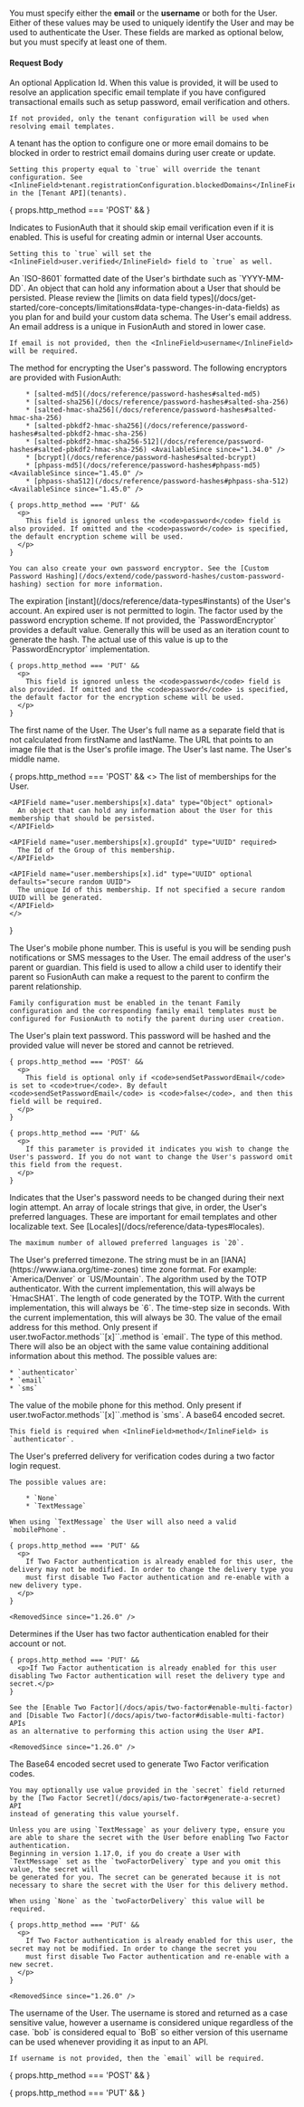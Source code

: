 
You must specify either the **email** or the **username** or both for the User. Either of these values may be used to uniquely identify the User and may be used to authenticate the User. These fields are marked as optional below, but you must specify at least one of them.

#### Request Body

<APIBlock>
  <APIField name="applicationId" type="UUID" optional since="1.30.0">
    An optional Application Id. When this value is provided, it will be used to resolve an application specific email template if you have configured transactional emails such as setup password, email verification and others.

    If not provided, only the tenant configuration will be used when resolving email templates.
  </APIField>

  <APIField name="disableDomainBlock" type="Boolean" optional defaults="false" since="1.30.0">
    A tenant has the option to configure one or more email domains to be blocked in order to restrict email domains during user create or update.

    Setting this property equal to `true` will override the tenant configuration. See <InlineField>tenant.registrationConfiguration.blockedDomains</InlineField> in the [Tenant API](tenants).
  </APIField>

  { props.http_method === 'POST' &&
    <UserSendSetPasswordEmail />
  }

  <APIField name="skipVerification" type="Boolean" optional defaults="false">
    Indicates to FusionAuth that it should skip email verification even if it is enabled. This is useful for creating admin or internal User accounts.

    Setting this to `true` will set the <InlineField>user.verified</InlineField> field to `true` as well.
  </APIField>

  <APIField name="user.birthDate" type="String" optional>
    An `ISO-8601` formatted date of the User's birthdate such as `YYYY-MM-DD`.
  </APIField>

  <APIField name="user.data" type="Object" optional>
    An object that can hold any information about a User that should be persisted. Please review the [limits on data field types](/docs/get-started/core-concepts/limitations#data-type-changes-in-data-fields) as you plan for and build your custom data schema.
  </APIField>

  <UserDataEmailFieldRequest />

  <APIField name="user.email" type="String" optional>
    The User's email address. An email address is a unique in FusionAuth and stored in lower case.

    If email is not provided, then the <InlineField>username</InlineField> will be required.
  </APIField>

  <APIField name="user.encryptionScheme" type="String" optional>
    The method for encrypting the User's password. The following encryptors are provided with FusionAuth:

        * [salted-md5](/docs/reference/password-hashes#salted-md5)
        * [salted-sha256](/docs/reference/password-hashes#salted-sha-256)
        * [salted-hmac-sha256](/docs/reference/password-hashes#salted-hmac-sha-256)
        * [salted-pbkdf2-hmac-sha256](/docs/reference/password-hashes#salted-pbkdf2-hmac-sha-256)
        * [salted-pbkdf2-hmac-sha256-512](/docs/reference/password-hashes#salted-pbkdf2-hmac-sha-256) <AvailableSince since="1.34.0" />
        * [bcrypt](/docs/reference/password-hashes#salted-bcrypt)
        * [phpass-md5](/docs/reference/password-hashes#phpass-md5) <AvailableSince since="1.45.0" />
        * [phpass-sha512](/docs/reference/password-hashes#phpass-sha-512)<AvailableSince since="1.45.0" />

    { props.http_method === 'PUT' &&
      <p>
        This field is ignored unless the <code>password</code> field is also provided. If omitted and the <code>password</code> is specified, the default encryption scheme will be used.
      </p>
    }

    You can also create your own password encryptor. See the [Custom Password Hashing](/docs/extend/code/password-hashes/custom-password-hashing) section for more information.
  </APIField>

  <APIField name="user.expiry" type="Long" optional>
    The expiration [instant](/docs/reference/data-types#instants) of the User's account. An expired user is not permitted to login.
  </APIField>

  <APIField name="user.factor" type="String" optional>
    The factor used by the password encryption scheme. If not provided, the `PasswordEncryptor` provides a default value. Generally this will be used as an iteration count to generate the hash. The actual use of this value is up to the `PasswordEncryptor` implementation.

    { props.http_method === 'PUT' &&
      <p>
        This field is ignored unless the <code>password</code> field is also provided. If omitted and the <code>password</code> is specified, the default factor for the encryption scheme will be used.
      </p>
    }
  </APIField>

  <APIField name="user.firstName" type="String" optional>
    The first name of the User.
  </APIField>

  <APIField name="user.fullName" type="String" optional>
    The User's full name as a separate field that is not calculated from <InlineField>firstName</InlineField> and <InlineField>lastName</InlineField>.
  </APIField>

  <APIField name="user.imageUrl" type="String" optional>
    The URL that points to an image file that is the User's profile image.
  </APIField>

  <APIField name="user.lastName" type="String" optional>
    The User's last name.
  </APIField>

  <APIField name="user.middleName" type="String" optional>
    The User's middle name.
  </APIField>

  { props.http_method === 'POST' && <>
    <APIField name="user.memberships" type="Array" optional>
      The list of memberships for the User.
    </APIField>

    <APIField name="user.memberships[x].data" type="Object" optional>
      An object that can hold any information about the User for this membership that should be persisted.
    </APIField>

    <APIField name="user.memberships[x].groupId" type="UUID" required>
      The Id of the Group of this membership.
    </APIField>

    <APIField name="user.memberships[x].id" type="UUID" optional defaults="secure random UUID">
      The unique Id of this membership. If not specified a secure random UUID will be generated.
    </APIField>
    </>
  }

  <APIField name="user.mobilePhone" type="String" optional>
    The User's mobile phone number. This is useful is you will be sending push notifications or SMS messages to the User.
  </APIField>

  <APIField name="user.parentEmail" type="String" optional since="1.7.0">
    The email address of the user's parent or guardian. This field is used to allow a child user to identify their parent so FusionAuth can make a request to the parent to confirm the parent relationship.

    Family configuration must be enabled in the tenant Family configuration and the corresponding family email templates must be configured for FusionAuth to notify the parent during user creation.
  </APIField>

  <APIField name="user.password" type="String" optional>
    The User's plain text password. This password will be hashed and the provided value will never be stored and cannot be retrieved.

    { props.http_method === 'POST' &&
      <p>
        This field is optional only if <code>sendSetPasswordEmail</code> is set to <code>true</code>. By default <code>sendSetPasswordEmail</code> is <code>false</code>, and then this field will be required.
      </p>
    }

    { props.http_method === 'PUT' &&
      <p>
        If this parameter is provided it indicates you wish to change the User's password. If you do not want to change the User's password omit this field from the request.
      </p>
    }
  </APIField>

  <APIField name="user.passwordChangeRequired" type="Boolean" optional defaults="false">
    Indicates that the User's password needs to be changed during their next login attempt.
  </APIField>

  <APIField name="user.preferredLanguages" type="Array<String>" optional>
    An array of locale strings that give, in order, the User's preferred languages. These are important for email templates and other localizable text. See [Locales](/docs/reference/data-types#locales).

    The maximum number of allowed preferred languages is `20`.
  </APIField>

  <APIField name="user.timezone" type="String" optional>
    The User's preferred timezone. The string must be in an [IANA](https://www.iana.org/time-zones) time zone format. For example: `America/Denver` or `US/Mountain`.
  </APIField>

  <APIField name="user.twoFactor.methods[x].authenticator.algorithm" type="String" optional>
    The algorithm used by the TOTP authenticator. With the current implementation, this will always be `HmacSHA1`.
  </APIField>

  <APIField name="user.twoFactor.methods[x].authenticator.codeLength" type="Integer" optional>
    The length of code generated by the TOTP. With the current implementation, this will always be `6`.
  </APIField>

  <APIField name="user.twoFactor.methods[x].authenticator.timeStep" type="Integer" optional>
    The time-step size in seconds. With the current implementation, this will always be 30.
  </APIField>

  <APIField name="user.twoFactor.methods[x].email" type="String" optional>
    The value of the email address for this method. Only present if <InlineField>user.twoFactor.methods``[x]``.method</InlineField> is `email`.
  </APIField>

  <APIField name="user.twoFactor.methods[x].method" type="String" optional>
    The type of this method. There will also be an object with the same value containing additional information about this method.  The possible values are:

    * `authenticator`
    * `email`
    * `sms`
  </APIField>

  <APIField name="user.twoFactor.methods[x].mobilePhone" type="String" optional>
    The value of the mobile phone for this method. Only present if <InlineField>user.twoFactor.methods``[x]``.method</InlineField> is `sms`.
  </APIField>

  <APIField name="user.twoFactor.methods[x].secret" type="String" optional>
    A base64 encoded secret.

    This field is required when <InlineField>method</InlineField> is `authenticator`.
  </APIField>

  <APIField name="user.twoFactorDelivery" type="String" optional defaults="None" deprecated>
    The User's preferred delivery for verification codes during a two factor login request.

    The possible values are:

        * `None`
        * `TextMessage`

    When using `TextMessage` the User will also need a valid `mobilePhone`.

    { props.http_method === 'PUT' &&
      <p>
        If Two Factor authentication is already enabled for this user, the delivery may not be modified. In order to change the delivery type you
        must first disable Two Factor authentication and re-enable with a new delivery type.
      </p>
    }

    <RemovedSince since="1.26.0" />
  </APIField>

  <APIField name="user.twoFactorEnabled" type="Boolean" optional defaults="false" deprecated>
    Determines if the User has two factor authentication enabled for their account or not.

    { props.http_method === 'PUT' &&
      <p>If Two Factor authentication is already enabled for this user disabling Two Factor authentication will reset the delivery type and secret.</p>
    }

    See the [Enable Two Factor](/docs/apis/two-factor#enable-multi-factor) and [Disable Two Factor](/docs/apis/two-factor#disable-multi-factor) APIs
    as an alternative to performing this action using the User API.

    <RemovedSince since="1.26.0" />
  </APIField>

  <APIField name="user.twoFactorSecret" type="String" optional deprecated>
    The Base64 encoded secret used to generate Two Factor verification codes.

    You may optionally use value provided in the `secret` field returned by the [Two Factor Secret](/docs/apis/two-factor#generate-a-secret) API
    instead of generating this value yourself.

    Unless you are using `TextMessage` as your delivery type, ensure you are able to share the secret with the User before enabling Two Factor authentication.
    Beginning in version 1.17.0, if you do create a User with `TextMessage` set as the `twoFactorDelivery` type and you omit this value, the secret will
    be generated for you. The secret can be generated because it is not necessary to share the secret with the User for this delivery method.

    When using `None` as the `twoFactorDelivery` this value will be required.

    { props.http_method === 'PUT' &&
      <p>
        If Two Factor authentication is already enabled for this user, the secret may not be modified. In order to change the secret you
        must first disable Two Factor authentication and re-enable with a new secret.
      </p>
    }

    <RemovedSince since="1.26.0" />
  </APIField>

  <APIField name="user.username" type="String" optional>
    The username of the User. The username is stored and returned as a case sensitive value, however a username is considered unique regardless of the case. `bob` is considered equal to `BoB` so either version of this username can be used whenever providing it as input to an API.

    If username is not provided, then the `email` will be required.
  </APIField>

  <APIField name="user.usernameStatus" type="String" optional>
    <ModerationStatusRequest />
  </APIField>

  { props.http_method === 'POST' &&
    <JSON title="Example Request JSON" src="users/create-request.json" />
  }

  { props.http_method === 'PUT' &&
    <JSON title="Example Request JSON" src="users/update-request.json" />
  }

</APIBlock>
